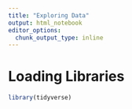 ```yaml
---
title: "Exploring Data"
output: html_notebook
editor_options: 
  chunk_output_type: inline
---
```


# Loading Libraries
```r
library(tidyverse)
```

